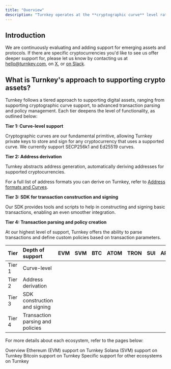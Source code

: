 ```yaml
---
title: "Overview"
description: "Turnkey operates at the **cryptographic curve** level rather that specific assets. As a result Turnkey is asset agnostic and can be used with any type of asset as long as we support the underlying curve."
---
```


## Introduction

We are continuously evaluating and adding support for emerging assets and protocols. If there are specific cryptocurrencies you'd like to see us offer deeper support for, please let us know by contacting us at [hello@turnkey.com](mailto:hello@turnkey.com), on [X](https://x.com/turnkeyhq/), or [on Slack](https://join.slack.com/t/clubturnkey/shared_invite/zt-31v4yhgw6-PwBzyNsWCCBTk2xft3EoHQ).

## What is Turnkey's approach to supporting crypto assets?

Turnkey follows a tiered approach to supporting digital assets, ranging from supporting cryptographic curve support, to advanced transaction parsing and policy management. Each tier deepens the level of functionality, as outlined below:

**Tier 1: Curve-level support**

Cryptographic curves are our fundamental primitive, allowing Turnkey private keys to store and sign for any cryptocurrency that uses a supported curve. We currently support SECP256k1 and Ed25519 curves.

**Tier 2: Address derivation**

Turnkey abstracts address generation, automatically deriving addresses for supported cryptocurrencies.

For a full list of address formats you can derive on Turnkey, refer to [Address formats and Curves](/concepts/wallets).

**Tier 3: SDK for transaction construction and signing**

Our SDK provides tools and scripts to help in constructing and signing basic transactions, enabling an even smoother integration.

**Tier 4: Transaction parsing and policy creation**

At our highest level of support, Turnkey offers the ability to parse transactions and define custom policies based on transaction parameters.

| Tier   | Depth of support                 | EVM                                          | SVM                                          | BTC                                          | ATOM                                         | TRON                                         | SUI                                          | APT                                          | MOVE                                         |
| ------ | :------------------------------- | -------------------------------------------- | -------------------------------------------- | -------------------------------------------- | -------------------------------------------- | -------------------------------------------- | -------------------------------------------- | -------------------------------------------- | -------------------------------------------- |
| Tier 1 | Curve-level                      | <Icon icon="square-check" iconType="solid"/> | <Icon icon="square-check" iconType="solid"/> | <Icon icon="square-check" iconType="solid"/> | <Icon icon="square-check" iconType="solid"/> | <Icon icon="square-check" iconType="solid"/> | <Icon icon="square-check" iconType="solid"/> | <Icon icon="square-check" iconType="solid"/> | <Icon icon="square-check" iconType="solid"/> |
| Tier 2 | Address derivation               | <Icon icon="square-check" iconType="solid"/> | <Icon icon="square-check" iconType="solid"/> | <Icon icon="square-check" iconType="solid"/> | <Icon icon="square-check" iconType="solid"/> | <Icon icon="square-check" iconType="solid"/> | <Icon icon="square-check" iconType="solid"/> | <Icon icon="square-check" iconType="solid"/> | <Icon icon="square-check" iconType="solid"/> |
| Tier 3 | SDK construction and signing     | <Icon icon="square-check" iconType="solid"/> | <Icon icon="square-check" iconType="solid"/> |                                              |                                              |                                              |                                              |                                              |                                              |
| Tier 4 | Transaction parsing and policies | <Icon icon="square-check" iconType="solid"/> | <Icon icon="square-check" iconType="solid"/> |                                              |                                              |                                              |                                              |                                              |                                              |

For more details about each ecosystem, refer to the pages below:

<CardGroup>
  <Card
    title="Overview"
    href="/ecosystems/framework"
    icon="file-lines"
    iconType="solid"
    horizontal
  >
    Overview
  </Card>
  <Card
    title="Ethereum (EVM)"
    href="/ecosystems/ethereum"
    icon="file-lines"
    iconType="solid"
    horizontal
  >
    Ethereum (EVM) support on Turnkey
  </Card>
  <Card
    title="Solana (SVM)"
    href="/ecosystems/solana"
    icon="file-lines"
    iconType="solid"
    horizontal
  >
    Solana (SVM) support on Turnkey
  </Card>
  <Card
    title="Bitcoin"
    href="/ecosystems/bitcoin"
    icon="file-lines"
    iconType="solid"
    horizontal
  >
    Bitcoin support on Turnkey
  </Card>
  <Card
    title="Others"
    href="/ecosystems/others"
    icon="file-lines"
    iconType="solid"
    horizontal
  >
    Specific support for other ecosystems on Turnkey
  </Card>
</CardGroup>
